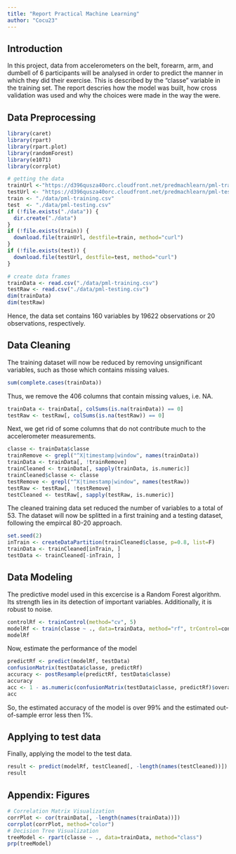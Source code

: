 ```yaml
---
title: "Report Practical Machine Learning"
author: "Cocu23"
---
```

## Introduction

In this project, data from accelerometers on the belt, forearm, arm, and dumbell of 6 participants will be analysed in order to predict the manner in which they did their exercise.
This is described by the "classe" variable in the training set. The report descries how the model was built, how cross validation was used and why the choices were made in the way the were. 

## Data Preprocessing

```r
library(caret)
library(rpart)
library(rpart.plot)
library(randomForest)
library(e1071)
library(corrplot)

# getting the data
trainUrl <-"https://d396qusza40orc.cloudfront.net/predmachlearn/pml-training.csv"
testUrl <- "https://d396qusza40orc.cloudfront.net/predmachlearn/pml-testing.csv"
train <- "./data/pml-training.csv"
test  <- "./data/pml-testing.csv"
if (!file.exists("./data")) {
  dir.create("./data")
}
if (!file.exists(train)) {
  download.file(trainUrl, destfile=train, method="curl")
}
if (!file.exists(test)) {
  download.file(testUrl, destfile=test, method="curl")
}

# create data frames
trainData <- read.csv("./data/pml-training.csv")
testRaw <- read.csv("./data/pml-testing.csv")
dim(trainData)
dim(testRaw)
```
Hence, the data set contains 160 variables by 19622 observations or 20 observations, respectively.

## Data Cleaning

The training dataset will now be reduced by removing unsignificant variables, such as those which contains missing values.
```r
sum(complete.cases(trainData))
```
Thus, we remove the 406 columns that contain missing values, i.e. NA.
```r
trainData <- trainData[, colSums(is.na(trainData)) == 0] 
testRaw <- testRaw[, colSums(is.na(testRaw)) == 0] 
```
Next, we get rid of some columns that do not contribute much to the accelerometer measurements.
```r
classe <- trainData$classe
trainRemove <- grepl("^X|timestamp|window", names(trainData))
trainData <- trainData[, !trainRemove]
trainCleaned <- trainData[, sapply(trainData, is.numeric)]
trainCleaned$classe <- classe
testRemove <- grepl("^X|timestamp|window", names(testRaw))
testRaw <- testRaw[, !testRemove]
testCleaned <- testRaw[, sapply(testRaw, is.numeric)]
```
The cleaned training data set reduced the number of variables to a total of 53.
The dataset will now be splitted in a first training and a testing dataset, following the empircal 80-20 approach.
```r
set.seed(2) 
inTrain <- createDataPartition(trainCleaned$classe, p=0.8, list=F)
trainData <- trainCleaned[inTrain, ]
testData <- trainCleaned[-inTrain, ]
```

## Data Modeling

The predictive model used in this excercise is a Random Forest algorithm. Its strength lies in its detection of important variables. Additionally, it is robust to noise.
```r
controlRf <- trainControl(method="cv", 5)
modelRf <- train(classe ~ ., data=trainData, method="rf", trControl=controlRf, ntree=100)
modelRf
```
Now, estimate the performance of the model
```r
predictRf <- predict(modelRf, testData)
confusionMatrix(testData$classe, predictRf)
accuracy <- postResample(predictRf, testData$classe)
accuracy
acc <- 1 - as.numeric(confusionMatrix(testData$classe, predictRf)$overall[1])
acc
```
So, the estimated accuracy of the model is over 99% and the estimated out-of-sample error less then 1%.

## Applying to test data 

Finally, applying the model to the test data.
```r
result <- predict(modelRf, testCleaned[, -length(names(testCleaned))])
result
```

## Appendix: Figures
```r
# Correlation Matrix Visualization
corrPlot <- cor(trainData[, -length(names(trainData))])
corrplot(corrPlot, method="color")
# Decision Tree Visualization
treeModel <- rpart(classe ~ ., data=trainData, method="class")
prp(treeModel) 
```